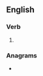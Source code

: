 ==English==

===Verb===
{{head|en|verb form}}

# {{present participle of|en|misstate|nocat=1}}

===Anagrams===
* {{anagrams|en|a=agiimnsstt|mistasting}}
